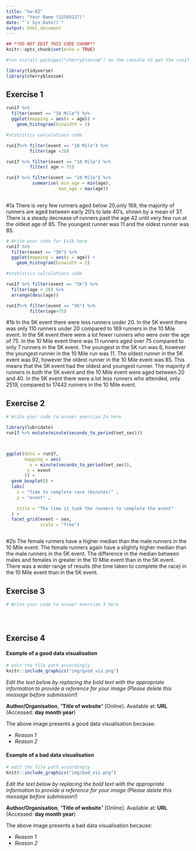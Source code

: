```yaml
---
title: "hw-02"
author: "Your Name (S2569127)"
date: "`r Sys.Date()`"
output: html_document
---
```


```r
## **DO NOT EDIT THIS CODE CHUNK**
knitr::opts_chunk$set(echo = TRUE)

#run install.packages("cherryblossom") on the console to get the run17 dataset

library(tidyverse)
library(cherryblossom)  
```



## Exercise 1

```r
run17 %>%
  filter(event == "10 Mile") %>%
  ggplot(mapping = aes(x = age)) +
    geom_histogram(binwidth = 2)

#statistics calculations code

run17%>% filter(event == "10 Mile") %>%
         filter(age <20)

run17 %>% filter(event == "10 Mile") %>%
         filter( age > 75)

run17 %>% filter(event == "10 Mile") %>%
          summarise( min_age = min(age),
                    max_age = max(age))
  
```


#1a
There is very few runners aged below 20,only 169, the majority of runners are aged between early 20's to late 40's, shown by a mean of 37. There is a steady decrease of runners past the age 42 until very few run at the oldest age of 85. The youngest runner was 11 and the oldest runner was 85.  


```r
# Write your code for Ex1b here
run17 %>%
  filter(event == "5K") %>%
  ggplot(mapping = aes(x = age)) +
    geom_histogram(binwidth = 2)

#statistics calculations code

run17 %>% filter(event == "5K") %>% 
  filter(age < 20) %>%
  arrange(desc(age))

run17%>% filter(event == "5K") %>% 
         filter(age>75)

```


#1b
In the 5K event there were less runners under 20. In the 5K event there was only 110 runners under 20 compared to 169 runners in the 10 Mile event. In the 5K event there were a lot fewer runners who were over the age of 75. In the 10 Mile event there was 11 runners aged over 75 compared to only 7 runners in the 5K event. The youngest in the 5K run was 6, however the youngest runner in the 10 Mile run was 11. The oldest runner in the 5K event was 92, however the oldest runner in the 10 Mile event was 85. This means that the 5K event had the oldest and youngest runner. The majority if runners in both the 5K event and the 10 Mile event were aged between 20 and 40. In the 5K event there were a lot less runners who attended, only 2519, compared to 17442 runners in the 10 Mile event. 


## Exercise 2

```r
# Write your code to answer exercise 2a here

library(lubridate)
run17 %>% mutate(minute(seconds_to_period(net_sec)))



ggplot(data = run17,
       mapping = aes(
         x = minute(seconds_to_period(net_sec)),
        y = event
       )) + 
  geom_boxplot() + 
  labs(
    x = "time to complete race (minutes)" ,
    y = "event" , 
    
    title = "The time it took the runners to complete the event"
  ) +
  facet_grid(event ~ sex,
             scale = "free")



```

#2b
The female runners have a higher median than the male runners in the 10 Mile event. The female runners again have a slightly higher median than the male runners in the 5K event. The difference in the median between males and females in greater in the 10 Mile event than in the 5K event. There was a wider range of results (the time taken to complete the race) in the 10 Mile event than in the 5K event.




## Exercise 3

```r
# Write your code to answer exercise 3 here





```





## Exercise 4

#### Example of a good data visualisation

```r
# edit the file path accordingly
knitr::include_graphics("img/good_viz.png")
```

_Edit the text below by replacing the bold text with the appropriate information to provide a reference for your image (Please delete this message before submission!)_

**Author/Organisation**, "**Title of website**" [Online]. Available at: **URL** (Accessed: **day month year**)


The above image presents a good data visualisation because:

-   _Reason 1_
-   _Reason 2_


#### Example of a bad data visualisation


```r
# edit the file path accordingly
knitr::include_graphics("img/bad_viz.png")
```

_Edit the text below by replacing the bold text with the appropriate information to provide a reference for your image (Please delete this message before submission!)_

**Author/Organisation**, "**Title of website**" [Online]. Available at: **URL** (Accessed: **day month year**)



The above image presents a bad data visualisation because:

-   _Reason 1_
-   _Reason 2_



